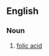 {{also|pteroylglutamic acid}}
==English==

===Noun===
{{en-noun|head=[[pteroyl]] [[glutamic acid]]|-}}

# {{lb|en|organic compound}} [[folic acid]]